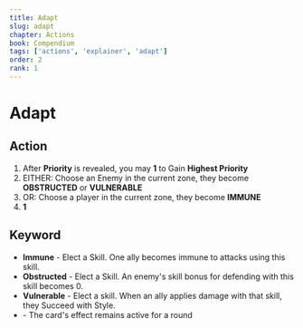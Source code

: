 ```yaml
---
title: Adapt
slug: adapt
chapter: Actions
book: Compendium
tags: ['actions', 'explainer', 'adapt']
order: 2
rank: 1
---
```



# Adapt

## Action

1.  After **Priority** is revealed, you may **<InlineDefine uppercase term='flip'/> 1** to Gain **Highest Priority**
2.  EITHER: Choose an Enemy in the current zone, they become **OBSTRUCTED** or **VULNERABLE**
3.  OR: Choose a player in the current zone, they become **IMMUNE**
4.  **<InlineDefine uppercase term='active'/> 1**

## Keyword

-   **Immune** - Elect a Skill. One ally becomes immune to attacks using this skill.
-   **Obstructed** - Elect a Skill. An enemy's skill bonus for defending with this skill becomes 0.
-   **Vulnerable** - Elect a skill. When an ally applies damage with that skill, they Succeed with Style.
-   **<InlineDefine capitalize term='active'/>** - The card's effect remains active for a round

